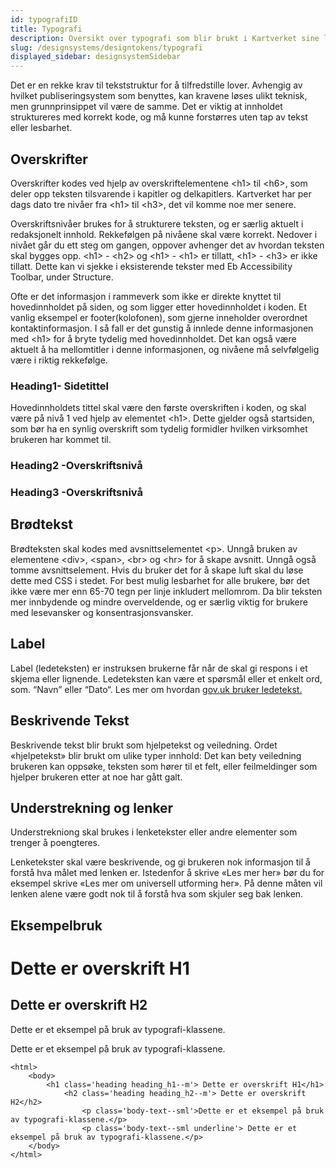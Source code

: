 ```yaml
---
id: typografiID
title: Typografi
description: Oversikt over typografi som blir brukt i Kartverket sine løsninger.
slug: /designsystems/designtokens/typografi
displayed_sidebar: designsystemSidebar
---
```



Det er en rekke krav til tekststruktur for å tilfredstille lover. Avhengig av hvilket publiseringsystem som benyttes, kan kravene løses ulikt teknisk, men grunnprinsippet vil være de samme.
Det er viktig at innholdet struktureres med korrekt kode, og må kunne forstørres uten tap av tekst eller lesbarhet. 


## Overskrifter
Overskrifter kodes ved hjelp av overskriftelementene <h1\> til <h6\>, som deler opp teksten tilsvarende i kapitler og delkapitlers. Kartverket har per dags dato tre nivåer fra <h1\> til <h3\>, det vil komme noe mer senere. 

Overskriftsnivåer brukes for å strukturere teksten, og er særlig aktuelt i redaksjonelt innhold. 
Rekkefølgen på nivåene skal være korrekt. Nedover i nivået går du ett steg om gangen, oppover avhenger det av hvordan teksten skal bygges opp. <h1\> - <h2\> og <h1\> - <h1\> er tillatt, <h1\> - <h3\> er ikke tillatt.
Dette kan vi sjekke i eksisterende tekster med Eb Accessibility Toolbar, under Structure. 

Ofte er det informasjon i rammeverk som ikke er direkte knyttet til hovedinnholdet på siden, og som ligger etter hovedinnholdet i koden. Et vanlig eksempel er footer(kolofonen), som gjerne inneholder overordnet kontaktinformasjon.
I så fall er det gunstig å innlede denne informasjonen med <h1\> for å bryte tydelig med hovedinnholdet. Det kan også være aktuelt å ha mellomtitler i denne informasjonen, og nivåene må selvfølgelig være i riktig rekkefølge.  

### Heading1- Sidetittel
Hovedinnholdets tittel skal være den første overskriften i koden, og skal være på nivå 1 ved hjelp av elementet <h1\>. Dette gjelder også startsiden, som bør ha en synlig overskrift som tydelig formidler hvilken virksomhet brukeren har kommet til.



<Heading1/>


### Heading2 -Overskriftsnivå
<Heading2/>

### Heading3 -Overskriftsnivå
<Heading3/>

## Brødtekst

Brødteksten skal kodes med avsnittselementet <p\>. Unngå bruken av elementene <div\>, <span\>, <br\> og <hr\> for å skape avsnitt.
Unngå også tomme avsnittselement. Hvis du bruker det for å skape luft skal du løse dette med CSS i stedet. 
For best mulig lesbarhet for alle brukere, bør det ikke være mer enn 65-70 tegn per linje inkludert mellomrom. Da blir teksten mer innbydende og mindre overveldende, og er særlig viktig for brukere med lesevansker og konsentrasjonsvansker. 

<BodyText/>


## Label
Label (ledeteksten) er instruksen brukerne får når de skal gi respons i et skjema eller lignende. Ledeteksten kan være et spørsmål eller et enkelt ord, som. “Navn” eller “Dato“. Les mer om hvordan <a href="https://www.gov.uk/" class='underline'> gov.uk bruker ledetekst. </a> 
  
<Label/>

## Beskrivende Tekst 
Beskrivende tekst blir brukt som hjelpetekst og veiledning. Ordet «hjelpetekst» blir brukt om ulike typer innhold: Det kan bety veiledning brukeren kan oppsøke, teksten som hører til et felt, eller feilmeldinger som hjelper brukeren etter at noe har gått galt.
<Detail/>

## Understrekning og lenker
Understrekniong skal brukes i lenketekster eller andre elementer som trenger å poengteres. 

Lenketekster skal være beskrivende, og gi brukeren nok informasjon til å forstå hva målet med lenken er. 
Istedenfor å skrive «Les mer her» bør du for eksempel skrive «Les mer om universell utforming her». På denne måten vil lenken alene være godt nok til å forstå hva som skjuler seg bak lenken.

<Underline/>

## Eksempelbruk
<html>
    <body>
        <div class="typographyCard">
            <h1 class='heading heading__h1--m'> Dette er overskrift H1</h1>
                <h2 class='heading heading__h2--m'> Dette er overskrift H2</h2>
                <p class='body-text--sml'>Dette er et eksempel på bruk av typografi-klassene.</p>
                <p class='body-text--sml underline'> Dette er et eksempel på bruk av typografi-klassene.</p>
        </div>
    </body>
</html>

```markup 
<html>
    <body>
        <h1 class='heading heading_h1--m'> Dette er overskrift H1</h1>
            <h2 class='heading heading_h2--m'> Dette er overskrift H2</h2>
                <p class='body-text--sml'>Dette er et eksempel på bruk av typografi-klassene.</p>
                <p class='body-text--sml underline'> Dette er et eksempel på bruk av typografi-klassene.</p>
    </body>
</html>
```



